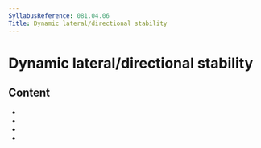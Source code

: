 ```yaml
---
SyllabusReference: 081.04.06
Title: Dynamic lateral/directional stability
---
```


# Dynamic lateral/directional stability

## Content

- <Link href="081.04.06.01" />
- <Link href="081.04.06.02" />
- <Link href="081.04.06.03" />
- <Link href="081.04.06.04" />
